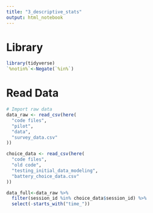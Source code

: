 ```yaml
---
title: "3_descriptive_stats"
output: html_notebook
---
```

# Library
```r
library(tidyverse)
`%notin%`<-Negate(`%in%`)
```

# Read Data
```r
# Import raw data
data_raw <- read_csv(here(
  "code files",
  "pilot",
  "data",
  "survey_data.csv"
))

choice_data <- read_csv(here(
  "code files",
  "old code",
  "testing_initial_data_modeling",
  "battery_choice_data.csv"
))

data_full<-data_raw %>% 
  filter(session_id %in% choice_data$session_id) %>% 
  select(-starts_with("time_"))
```


```r

```


